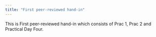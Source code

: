 ```yaml
---
title: "First peer-reviewed hand-in"
---
```


This is First peer-reviewed hand-in which consists of Prac 1, Prac 2 and Practical Day Four.


